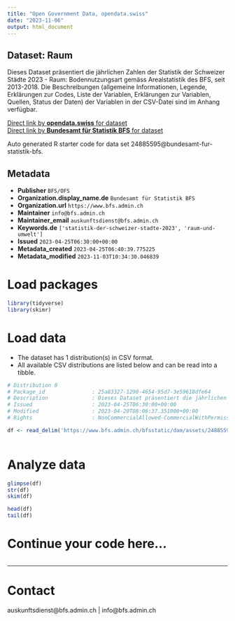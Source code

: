 ```yaml
---
title: "Open Government Data, opendata.swiss"
date: "2023-11-06"
output: html_document
---
```


## Dataset: Raum

Dieses Dataset präsentiert die jährlichen Zahlen der Statistik der Schweizer Städte 2023 - Raum: Bodennutzungsart gemäss Arealstatistik des BFS, seit 2013-2018. Die Beschreibungen (allgemeine Informationen, Legende, Erklärungen zur Codes, Liste der Variablen, Erklärungen zur Variablen, Quellen, Status der Daten) der Variablen in der CSV-Datei sind im Anhang verfügbar.

[Direct link by **opendata.swiss** for dataset](https://opendata.swiss/de/dataset/raum)<br>
[Direct link by **Bundesamt für Statistik BFS** for dataset](https://www.bfs.admin.ch/asset/de/ts-b-ssv-02-2023)

Auto generated R starter code for data set 24885595@bundesamt-fur-statistik-bfs.

## Metadata

- **Publisher** `BFS/OFS`
- **Organization.display_name.de** `Bundesamt für Statistik BFS`
- **Organization.url** `https://www.bfs.admin.ch`
- **Maintainer** `info@bfs.admin.ch`
- **Maintainer_email** `auskunftsdienst@bfs.admin.ch`
- **Keywords.de** `['statistik-der-schweizer-stadte-2023', 'raum-und-umwelt']`
- **Issued** `2023-04-25T06:30:00+00:00`
- **Metadata_created** `2023-04-25T06:40:39.775225`
- **Metadata_modified** `2023-11-03T10:34:30.046839`


# Load packages

```r

library(tidyverse)
library(skimr)

```

# Load data

-   The dataset has 1 distribution(s) in CSV format.
-   All available CSV distributions are listed below and can be read into a tibble.

```r

# Distribution 0
# Package_id               : 25a83327-1290-4654-95d7-3e59618dfe64
# Description              : Dieses Dataset präsentiert die jährlichen Zahlen der Statistik der Schweizer Städte 2023 - Raum: Bodennutzungsart gemäss Arealstatistik des BFS, seit 2013-2018. Die Beschreibungen (allgemeine Informationen, Legende, Erklärungen zur Codes, Liste der Variablen, Erklärungen zur Variablen, Quellen, Status der Daten) der Variablen in der CSV-Datei sind im Anhang verfügbar.
# Issued                   : 2023-04-25T06:30:00+00:00
# Modified                 : 2023-04-20T08:06:37.351000+00:00
# Rights                   : NonCommercialAllowed-CommercialWithPermission-ReferenceRequired

df <- read_delim('https://www.bfs.admin.ch/bfsstatic/dam/assets/24885596/master')



```

# Analyze data

```r

glimpse(df)
str(df)
skim(df)

head(df)
tail(df)

```

# Continue your code here...

```r

```

------------------------------------------------------------------------

# Contact

auskunftsdienst@bfs.admin.ch | info@bfs.admin.ch
